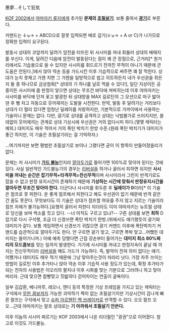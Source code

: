 {{{#!html
<embed src='http://serviceapi.nmv.naver.com/flash/NFPlayer.swf?vid=9E9A8F62361DDF606EDE788E63201F8D332E&outKey=V1210215c06dd74b64e0f3fd7fba0e7b90ef6a7473148ea8bc5953fd7fba0e7b90ef6' wmode='transparent' width='500' height='408' allowScriptAccess='always' name='NFPlayer15078' id='NFPlayer15078' allowFullScreen='true' type='application/x-shockwave-flash' />}}}

悪夢...そして狂気

[[KOF 2002]]에서 [[야마자키 류지]]에게 추가된 '''문제의 [[초필살기]]'''. 보통 줄여서 '''[[광기]]'''로 부른다.

커맨드는 ↓↘→ + ABCD으로 잘못 입력되면 배로 갚기(↓↘→ + A or C)가 나가므로 정확한 입력이 요구된다.

발동시 상대의 코앞까지 달려가 암전을 터뜨린 뒤 사시미를 꺼내 휘둘러 상대의 배때지를 쑤신다. 이게, 달려간 다음에 암전이 발동된다는 점이 꽤 큰 장점으로, 근거리[* 원거리에서도 기습용으로 쓸 수 있지만 사시미를 휘드르기 전까진 무적이 아니기 때문에 큰 도움은 안된다.]에서 앉아 약손 등을 가드시킨 이후 기습적으로 써주면 꽤 잘 먹힌다. 상대가 눈치 못채고 가캔 치면 그 가캔을 일방적으로 씹고 히트하든지 내가 우선권을 쥐든지 둘 중 하나므로 금상첨화[* 상대의 기 하나를 날로 먹을 수 있다!], 일단 지상이든 공중이든 사시미에 몸 판정이 닿으면 상대는 무조건 바닥에 쳐박히는데 이후 야마자키는 사사미를 바닥에 던져 꽃고 발광한 뒤 상대방을 MAX 길로틴의 그 모션으로 마구 밟아댄 후 뻥 차고 자동으로 웃어재끼는 도발을 시전한다. 만약, 발동 후 달려가는 거리보다 상대가 더 멀리 있다면 엄청난 딜레이를 자랑하지만, 기본적으로 가까이에서 사용하는 기술이니 문제는 없다. 다만, 광기로 상대를 공격하고 상대는 낙법불가로 쓰러지지만, 쓸데없이 웃어제끼는 관계로 상대 기상시에 우선권은 거의 없다시피 하다.(몇몇 캐릭터는 예외.) 대미지도 매우 적어서 거의 폭탄 박치기 한방 수준.(원래 폭탄 박치기가 대미지가 좋긴 하지만, 이 기술은 초필살기라는 걸 기억하자.)

...여기까지만 보면 평범한 초필살기로 보이나 그랬다면 굳이 이 항목이 만들어졌을리가 없다.

문제는 저 사시미가 '''[[가드 불능]]'''인지라 [[깔아두기]]로 들어가면 100%로 맞아야 된다는 것에 있다. 사실 일반적인 가드불능기의 경우는 [[리버설]]을 하거나 굴러서 피하면 되지만 '''사시미을 꺼내는 순간은 잡기무적+타격무적=전신무적'''이며 사시미라서 그런지 반격기로도 잡을 수 없고 판정 유지시간이 존재하기 때문에 '''기상하는 시간에 맞춰서 판정유지시간을 깔아두면 무조건 맞아야 한다.''' 더군다나 사시미를 휘두른 후 '''딜레이가 0'''이라[* 이 기술은 점프로 못 피한다. 운 좋게 점프해서 피한다고 해도 우선권이 없기 때문에 반격 같은 건 꿈도 못꾼다. 무엇보다도 이 기술은 상대가 점프할 여유를 주지 않고 지르는 기술이라 점프 자체가 불가능하다.]요행히 굴러서 피한다 치더라도 이미 야마자키는 뉴트럴 상태로 당신을 보며 썩소를 짓고 있다. --너 아직도 구르고 있냐?-- 구른 상대를 보면 '''최하''' D잡기로 다시 구석행, 조금 더 신경쓰면 폭탄 박치기 한방.(위에서도 얘기했듯이 광기와 대미지가 같다. 보통 게임하면서 신경쓰기 귀찮으면 광기 커맨드 이후에 폭탄박치기 커맨드를 습관적으로 깔아두기도 한다. 안 구르면 광기 맞고, 구르면 폭박 맞고...어쨌든 대미지는 들어가니까.) 아예 예측 당했다면 근접 강손부터 들어가는 '''대미지 최소 80%짜리의 모드콤보'''를 맞는 일까지 발생한다. 거기에 사시미를 꺼내고 판정지속이 끝날 때 까지는 전신무적이라 [[리버설]]을 해도 가드가 가능하다. 즉, 발악이 전혀 의미 없다는 얘기. 어쨌거나 데미지도 매우 적기 때문에 그냥 맞아주는것이 차라리 낫다. 가장 자주 쓰이는 방법이 길로틴 이후 추가타나 앉아 약손 이후 기습적 사용 정도가 있는데, 확정 추가타가 되는 전자의 사용법은 이오리의 팔치녀 이후 시화를 맞는 기분으로 그러려니 하고 맞아버리자. 근데 맞으면 칼빵맞고 짓밟히다 걷어차이는 연출이 굴욕이다.

일부 김갑환, 베니마루, 레오나, 앤디 등의 특정한 기상 프레임을 가지고 있는 캐릭터는 구석에서 [[무한 콤보]]까지 가능한 괴악하기 짝이 없는 초필살기지만 기상시간이 겁나게 빠른 랄프는 구석에서 맞고 [[슈퍼 아르헨틴 백 브레이커]]로 반격할 수 있다. 오오 랄프 오오...근데 야마자키는 랄프 상대로는 '''기 아까워서 초필살기 안쓴다.'''

이후 이놈의 사시미 찌르기는 KOF 2003에서 나온 리더필인 "광권"으로 이어졌다. 참고로 이것도 가드불능.
